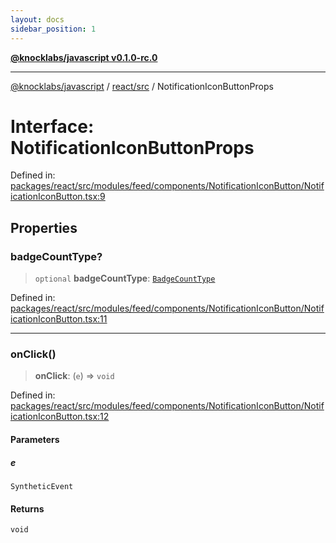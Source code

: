 ```yaml
---
layout: docs
sidebar_position: 1
---
```


[**@knocklabs/javascript v0.1.0-rc.0**](../../../index.mdx)

***

[@knocklabs/javascript](../../../modules.mdx) / [react/src](../index.mdx) / NotificationIconButtonProps

# Interface: NotificationIconButtonProps

Defined in: [packages/react/src/modules/feed/components/NotificationIconButton/NotificationIconButton.tsx:9](https://github.com/knocklabs/javascript/blob/main/packages/react/src/modules/feed/components/NotificationIconButton/NotificationIconButton.tsx#L9)

## Properties

### badgeCountType?

> `optional` **badgeCountType**: [`BadgeCountType`](../type-aliases/BadgeCountType.mdx)

Defined in: [packages/react/src/modules/feed/components/NotificationIconButton/NotificationIconButton.tsx:11](https://github.com/knocklabs/javascript/blob/main/packages/react/src/modules/feed/components/NotificationIconButton/NotificationIconButton.tsx#L11)

***

### onClick()

> **onClick**: (`e`) => `void`

Defined in: [packages/react/src/modules/feed/components/NotificationIconButton/NotificationIconButton.tsx:12](https://github.com/knocklabs/javascript/blob/main/packages/react/src/modules/feed/components/NotificationIconButton/NotificationIconButton.tsx#L12)

#### Parameters

##### e

`SyntheticEvent`

#### Returns

`void`
